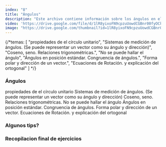 ```yaml
---
index: "8"
title: "Ángulos"
description: "Este archivo contiene información sobre los ángulos en el contexto vectorial. Se exploran las propiedades del círculo unitario, los sistemas de medición de ángulos, el coseno y el seno, así como las relaciones trigonométricas. También se abordan los ángulos en posición estándar, la congruencia de ángulos, la forma polar y la dirección de un vector. Además, se explican las ecuaciones de rotación y el concepto de ortogonalidad. "
video: 'https://drive.google.com/file/d/1lR8yixoFN9cpzuUowdCGBnr00fyOCkv2/preview'
image: "https://drive.google.com/thumbnail?id=1lR8yixoFN9cpzuUowdCGBnr00fyOCkv2"
---
```


{/*temas: [
    "propiedades de el círculo unitario",
    "Sistemas de medición de ángulos. (Se puede representar un vector como su ángulo y dirección)",
    "Coseno, seno. Relaciones trigonométricas.",
    "No se puede hallar el ángulo",
    "Ángulos en posición estándar. Congruencia de ángulos.",
    "Forma polar y dirección de un vector.",
    "Ecuaciones de Rotación. y explicación del ortogonal"
] */}

### Ángulos

propiedades de el círculo unitario
Sistemas de medición de ángulos. (Se puede representar un vector como su ángulo y dirección)
Coseno, seno. Relaciones trigonométricas.
No se puede hallar el ángulo
Ángulos en posición estándar. Congruencia de ángulos.
Forma polar y dirección de un vector.
Ecuaciones de Rotación. y explicación del ortogonal

### Algunos tips?



### Recopilacion final de ejercicios